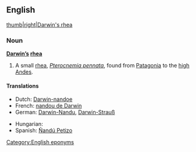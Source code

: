 ==English==
[[image:nandu.jpg|thumb|right|Darwin's rhea]]

===Noun===
'''[[Darwin]][['s|’s]] [[rhea]]'''

# A small [[rhea]], ''[[Pterocnemia pennata]]'', found from [[Patagonia]] to the [[high]] [[Andes]].

====Translations====
{{trans-top|Pterocnemia pennata}}
* Dutch: [[Darwin-nandoe]] {{m}}
* French: [[nandou de Darwin]] {{m}}
* German: [[Darwin-Nandu]], [[Darwin-Strauß]]
{{trans-mid}}
* Hungarian: {{t|hu|Darwin-nandu}}
* Spanish: [[Ñandú Petizo]] {{m}}
{{trans-bottom}}

<!-- [[image:nandu2.jpg|thumb|left|rhea]] deleted image?  -->

[[Category:English eponyms]]